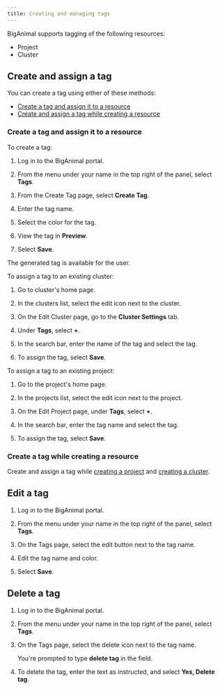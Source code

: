 ```yaml
---
title: Creating and managing tags
---
```


BigAnimal supports tagging of the following resources:

- Project
- Cluster

## Create and assign a tag

You can create a tag using either of these methods:

- [Create a tag and assign it to a resource](#create-a-tag-and-assign-it-to-a-resource) 
- [Create and assign a tag while creating a resource](#create-a-tag-while-creating-a-resource)

### Create a tag and assign it to a resource

To create a tag:

1. Log in to the BigAnimal portal.

1. From the menu under your name in the top right of the panel, select **Tags**.

1. From the Create Tag page, select **Create Tag**.

1. Enter the tag name.

1. Select the color for the tag.

1. View the tag in **Preview**.

1. Select **Save**.

The generated tag is available for the user.

To assign a tag to an existing cluster:

1. Go to cluster's home page.

1. In the clusters list, select the edit icon next to the cluster.

1. On the Edit Cluster page, go to the **Cluster Settings** tab.

1. Under **Tags**, select **+**.

1. In the search bar, enter the name of the tag and select the tag.

1. To assign the tag, select **Save**.

To assign a tag to an existing project:

1. Go to the project's home page.

1. In the projects list, select the edit icon next to the project.

1. On the Edit Project page, under **Tags**, select **+**.

1. In the search bar, enter the tag name and select the tag.

1. To assign the tag, select **Save**.

### Create a tag while creating a resource

Create and assign a tag while [creating a project](/biganimal/release/administering_cluster/projects.mdx#creating-a-project) and [creating a cluster](/biganimal/release/getting_started/creating_a_cluster/#cluster-settings-tab).

## Edit a tag

1. Log in to the BigAnimal portal.

1. From the menu under your name in the top right of the panel, select **Tags**.

1. On the Tags page, select the edit button next to the tag name.

1. Edit the tag name and color.

1. Select **Save**.

## Delete a tag

1. Log in to the BigAnimal portal.

1. From the menu under your name in the top right of the panel, select **Tags**.

1. On the Tags page, select the delete icon next to the tag name.

   You're prompted to type **delete tag** in the field.

1. To delete the tag, enter the text as instructed, and select **Yes, Delete tag**.
